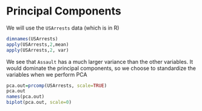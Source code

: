 Principal Components
====================
We will use the `USArrests` data (which is in R)
```r
dimnames(USArrests)
apply(USArrests,2,mean)
apply(USArrests,2, var)
```

We see that `Assault` has a much larger variance than the other variables. It would dominate the principal components, so we choose to standardize the variables when we perform PCA

```r
pca.out=prcomp(USArrests, scale=TRUE)
pca.out
names(pca.out)
biplot(pca.out, scale=0)
```


